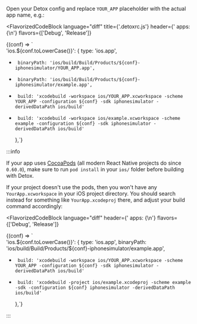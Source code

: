

Open your Detox config and replace `YOUR_APP` placeholder with the actual app name, e.g.:

<FlavorizedCodeBlock
  language="diff"
  title={'.detoxrc.js'}
  header={'   apps: {\n'}
  flavors={['Debug', 'Release']}
>
  {(conf) => `\
     'ios.${conf.toLowerCase()}': {
       type: 'ios.app',
-      binaryPath: 'ios/build/Build/Products/${conf}-iphonesimulator/YOUR_APP.app',
+      binaryPath: 'ios/build/Build/Products/${conf}-iphonesimulator/example.app',
-      build: 'xcodebuild -workspace ios/YOUR_APP.xcworkspace -scheme YOUR_APP -configuration ${conf} -sdk iphonesimulator -derivedDataPath ios/build'
+      build: 'xcodebuild -workspace ios/example.xcworkspace -scheme example -configuration ${conf} -sdk iphonesimulator -derivedDataPath ios/build'
     },`}
</FlavorizedCodeBlock>

:::info

If your app uses [CocoaPods] (all modern React Native projects do since `0.60.0`), make sure
to run `pod install` in your `ios/` folder before building with Detox.

If your project doesn't use the pods, then you won't have any `YourApp.xcworkspace` in your iOS project directory.
You should search instead for something like `YourApp.xcodeproj` there, and adjust your build command accordingly:

<FlavorizedCodeBlock
  language="diff"
  header={'   apps: {\n'}
  flavors={['Debug', 'Release']}
>
  {(conf) => `\
     'ios.${conf.toLowerCase()}': {
       type: 'ios.app',
       binaryPath: 'ios/build/Build/Products/${conf}-iphonesimulator/example.app',
-      build: 'xcodebuild -workspace ios/YOUR_APP.xcworkspace -scheme YOUR_APP -configuration ${conf} -sdk iphonesimulator -derivedDataPath ios/build'
+      build: 'xcodebuild -project ios/example.xcodeproj -scheme example -sdk -configuration ${conf} iphonesimulator -derivedDataPath ios/build'
     },`}
</FlavorizedCodeBlock>

:::

[cocoapods]: https://cocoapods.org/

